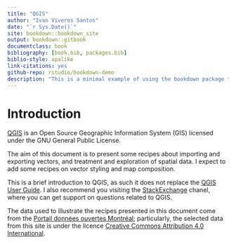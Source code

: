```yaml
--- 
title: "QGIS"
author: "Ivan Viveros Santos"
date: "`r Sys.Date()`"
site: bookdown::bookdown_site
output: bookdown::gitbook
documentclass: book
bibliography: [book.bib, packages.bib]
biblio-style: apalike
link-citations: yes
github-repo: rstudio/bookdown-demo
description: "This is a minimal example of using the bookdown package to write a book. The output format for this example is bookdown::gitbook."
---
```


# Introduction

[QGIS](https://qgis.org/en/site/) is an Open Source Geographic Information System (GIS) licensed under the GNU General Public License.

The aim of this document is to present some recipes about importing and exporting vectors, and treatment and exploration of spatial data. I expect to add some recipes on vector styling and map composition. 

This is a brief introduction to QGIS, as such it does not replace the [QGIS User Guide](https://docs.qgis.org/3.4/en/docs/user_manual/). I also recommend you visiting the [StackExchange](https://gis.stackexchange.com/) chanel, where you can get support on questions related to QGIS.

The data used to illustrate the recipes presented in this document come from the [Portail données ouvertes Montréal](http://donnees.ville.montreal.qc.ca/); particularly, the selected data from this site is under the licence [Creative Commons Attribution 4.0 International](https://creativecommons.org/licenses/by/4.0/).
